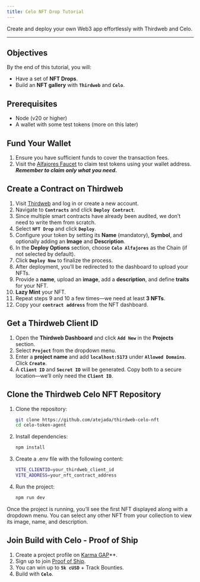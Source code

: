 ```yaml
---
title: Celo NFT Drop Tutorial
---
```


Create and deploy your own Web3 app effortlessly with Thirdweb and Celo. 

---

## Objectives

By the end of this tutorial, you will:  

* Have a set of **NFT Drops**.
* Build an **NFT gallery** with **`Thirdweb`** and **`Celo`**.

## Prerequisites

* Node (v20 or higher)
* A wallet with some test tokens (more on this later)

## Fund Your Wallet  

1. Ensure you have sufficient funds to cover the transaction fees.  
2. Visit the [Alfajores Faucet](https://faucet.celo.org/alfajores) to claim test tokens using your wallet address. ***Remember to claim only what you need.***

## Create a Contract on Thirdweb  

1. Visit [Thirdweb](https://thirdweb.com/login) and log in or create a new account.  
2. Navigate to **`Contracts`** and click **`Deploy Contract`**.  
3. Since multiple smart contracts have already been audited, we don’t need to write them from scratch.  
4. Select **`NFT Drop`** and click **`Deploy`**.  
5. Configure your token by setting its **Name** (mandatory), **Symbol**, and optionally adding an **Image** and **Description**.  
6. In the **Deploy Options** section, choose **`Celo Alfajores`** as the Chain (if not selected by default).  
7. Click **`Deploy Now`** to finalize the process.  
8. After deployment, you’ll be redirected to the dashboard to upload your NFTs.  
9. Provide a **name**, upload an **image**, add a **description**, and define **traits** for your NFT.  
10. **Lazy Mint** your NFT.  
11. Repeat steps 9 and 10 a few times—we need at least **3 NFTs**.  
12. Copy your **`contract address`** from the NFT dashboard.  

## Get a Thirdweb Client ID  

1. Open the **Thirdweb Dashboard** and click **`Add New`** in the **Projects** section.  
2. Select **`Project`** from the dropdown menu.  
3. Enter a **project name** and add **`localhost:5173`** under **`Allowed Domains`**. Click **`Create`**.  
4. A **`Client ID`** and **`Secret ID`** will be generated. Copy both to a secure location—we’ll only need the **`Client ID`**.  

## Clone the Thirdweb Celo NFT Repository  

1. Clone the repository: 
 
   ```sh
   git clone https://github.com/atejada/thirdweb-celo-nft
   cd celo-token-agent
   ```
2. Install dependencies:


	```sh
	npm install
	```
3. Create a .env file with the following content:


	```sh
	VITE_CLIENTID=your_thirdweb_client_id
	VITE_ADDRESS=your_nft_contract_address
	```	
	
4. Run the project:


	```sh
   npm run dev
	```
	
Once the project is running, you’ll see the first NFT displayed along with a dropdown menu. You can select any other NFT from your collection to view its image, name, and description.

## Join Build with Celo - Proof of Ship

1. Create a project profile on [Karma GAP](https://docs.gap.karmahq.xyz/how-to-guides/integrations/celo-proof-of-ship)**.
2. Sign up to join [Proof of Ship](https://celo-devs.beehiiv.com/subscribe).
3. You can win up to **`5k cUSD`** + Track Bounties.
4. Build with **`Celo`**.
